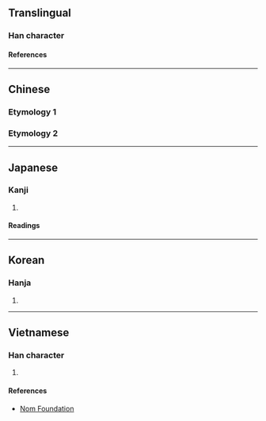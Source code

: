 {{character info/new}}
==Translingual==

===Han character===
{{Han char|rn=75|rad=木|as=05|sn=9|four=|canj=DLXH|ids=⿰木𠂔}}

====References====
{{Han ref|kx=0521.121|dkj=14582|hdz=21173.110|uh=67F9}}

----

==Chinese==

===Etymology 1===
{{zh-see|柿|v}}

===Etymology 2===
{{zh-see|杮|v}}

----

==Japanese==

===Kanji===
{{ja-kanji|grade=|rs=木05}}

# {{defn|lang=ja|sort=木05}}

====Readings====
{{ja-readings
|on=し
|kun=かき
}}

----

==Korean==

===Hanja===
{{ko-hanja|시}}

# {{defn|lang=ko|sort=木05}}

----

==Vietnamese==

===Han character===
{{vi-readings|rs=木05|reading=thị}}

# {{defn|lang=vi|sort=木05}}

====References====
* [http://nomfoundation.org/common/nom_details.php?codepoint=67f9 Nom Foundation]